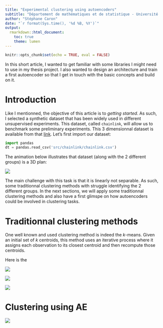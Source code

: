 ```yaml
---
title: "Experimental clustering using autoencoders"
subtitle: "Département de mathématiques et de statistique - Université Laval"
author: "Stéphane Caron"
date: "`r format(Sys.time(), '%d %B, %Y')`"
output:
  rmarkdown::html_document:
    toc: true
    theme: lumen
---
```


```r
knitr::opts_chunk$set(echo = TRUE, eval = FALSE)
```

In this short article, I wanted to get familiar with some libraries I might need to use in my thesis project. I also wanted to design an architecture and train a first autoencoder so that I get in touch with the basic concepts and build on it.

# Introduction

Like I mentionned, the objective of this article is to *getting started*. As such, I selected a synthetic dataset that has been widely used in different unsupervised experiments. This dataset, called `chainlink`, will allow us to benchmark some preliminary experiments. This 3 dimensionnal dataset is available from that [link](https://github.com/deric/clustering-benchmark/blob/master/src/main/resources/datasets/artificial/chainlink.arff). Let's first import our dataset:

```python
import pandas
dt = pandas.read_csv('src/chainlink/chainlink.csv')
```

The animation below illustrates that dataset (along with the 2 different groups) is a 3D plan:

![](graphs/real.gif)

The main challenge with this task is that it is linearly not separable. As such, some traditionnal clustering methods with struggle identifying the 2 different groups. In the next sections, we will apply some traditionnal clustering methods and also have a first glimspe on how autoencoders could be involved in clustering tasks.

# Traditionnal clustering methods

One well known and used clustering method is indeed the $k$-means. Given an initial set of $k$ centroids, this method uses an iterative process where it assigns each observation to its closest centroid and then recompute those centroids.

Here is the 

![](graphs/kmeans.gif)


![](graphs/hclust.gif)


![](graphs/spectral.gif)


# Clustering using AE

![](graphs/autoencoders.gif)